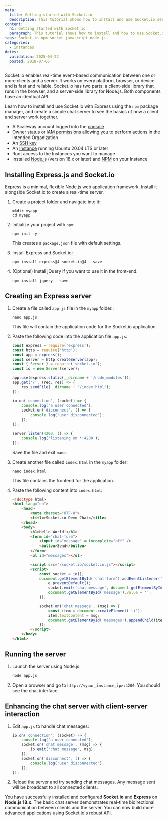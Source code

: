 ```yaml
---
meta:
  title: Getting started with Socket.io
  description: This tutorial shows how to install and use Socket.io server
content:
  h1: Getting started with Socket.io
  paragraph: This tutorial shows how to install and how to use Socket.io
tags: Socket-io npm socket javascript node-js
categories:
  - instances
dates:
  validation: 2025-04-22
  posted: 2018-07-05
---
```




Socket.io enables real-time event-based communication between one or more clients and a server. It works on every platform, browser, or device and is fast and reliable. Socket.io has two parts: a client-side library that runs in the browser, and a server-side library for Node.js. Both components have an identical API.

Learn how to install and use Socket.io with Express using the `npm` package manager, and create a simple chat server to see the basics of how a client and server work together.

<Requirements />

- A Scaleway account logged into the [console](https://console.scaleway.com)
- [Owner](/iam/concepts/#owner) status or [IAM permissions](/iam/concepts/#permission) allowing you to perform actions in the intended Organization
- An [SSH key](/organizations-and-projects/how-to/create-ssh-key/)
- An [Instance](/instances/how-to/create-an-instance/) running Ubuntu 20.04 LTS or later
- Root access to the Instances you want to manage
- Installed [Node.js](https://nodejs.org/en/) (version 18.x or later) and [NPM](https://www.npmjs.com/) on your Instance

## Installing Express.js and Socket.io

Express is a minimal, flexible Node.js web application framework. Install it alongside Socket.io to create a real-time server.

1. Create a project folder and navigate into it:
    ```
    mkdir myapp
    cd myapp
    ```

2. Initialize your project with `npm`:
    ```
    npm init -y
    ```

    This creates a `package.json` file with default settings.

3. Install Express and Socket.io:
    ```
    npm install express@4 socket.io@4 --save
    ```

4. (Optional) Install jQuery if you want to use it in the front-end:
    ```
    npm install jquery --save
    ```

## Creating an Express server

1. Create a file called `app.js` file in the `myapp` folder.:
    ```
    nano app.js
    ```
    This file will contain the application code for the Socket.io application.

2. Paste the following code into the application file `app.js`:
    ```js
    const express = require('express');
    const http = require('http');
    const app = express();
    const server = http.createServer(app);
    const { Server } = require('socket.io');
    const io = new Server(server);

    app.use(express.static(__dirname + '/node_modules'));
    app.get('/', (req, res) => {
        res.sendFile(__dirname + '/index.html');
    });

    io.on('connection', (socket) => {
        console.log('a user connected');
        socket.on('disconnect', () => {
            console.log('user disconnected');
        });
    });

    server.listen(4200, () => {
        console.log('listening on *:4200');
    });
    ```
    Save the file and exit `nano`.

3. Create another file called `index.html` in the `myapp` folder:
    ```
    nano index.html
    ```
    This file contains the frontend for the application.

4. Paste the following content into `index.html`:
    ```html
    <!doctype html>
    <html lang="en">
        <head>
            <meta charset="UTF-8">
            <title>Socket.io Demo Chat</title>
        </head>
        <body>
            <h1>Hello World!</h1>
            <form id="chat-form">
                <input id="message" autocomplete="off" />
                <button>Send</button>
            </form>
            <ul id="messages"></ul>

            <script src="/socket.io/socket.io.js"></script>
            <script>
                const socket = io();
                document.getElementById('chat-form').addEventListener('submit', (e) => {
                    e.preventDefault();
                    socket.emit('chat message', document.getElementById('message').value);
                    document.getElementById('message').value = '';
                });

                socket.on('chat message', (msg) => {
                    const item = document.createElement('li');
                    item.textContent = msg;
                    document.getElementById('messages').appendChild(item);
                });
            </script>
        </body>
    </html>
    ```

## Running the server

1. Launch the server using Node.js:
    ```
    node app.js
    ```

2. Open a browser and go to `http://<your_instance_ip>:4200`. You should see the chat interface.

<Lightbox image={image} alt="Chat Interface" />

## Enhancing the chat server with client-server interaction

1. Edit `app.js` to handle chat messages:
    ```js
    io.on('connection', (socket) => {
        console.log('a user connected');
        socket.on('chat message', (msg) => {
            io.emit('chat message', msg);
        });
        socket.on('disconnect', () => {
            console.log('user disconnected');
        });
    });
    ```

2. Reload the server and try sending chat messages. Any message sent will be broadcast to all connected clients.


You have successfully installed and configured **Socket.io** and **Express** on **Node.js 18.x**. The basic chat server demonstrates real-time bidirectional communication between clients and the server.
You can now build more advanced applications using [Socket.io's robust API](https://socket.io/docs/v4/server-api/).

